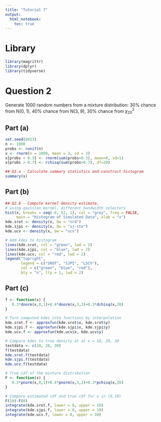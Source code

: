 ```yaml
---
title: "Tutorial 7"
output: 
  html_notebook:
    toc: true
---
```


# Library

```r
library(magrittr)
library(dplyr)
library(tidyverse)
```

# Question 2

Generate 1000 random numbers from a mixture distribution: 30% chance from N(0, 1), 40% chance from N(3, 9), 30% chance from $\chi^2_{20}$

## Part (a)

```r
set.seed(0423)
n <- 1000
probs <- runif(n)
x <- rnorm(n = 1000, mean = 3, sd = 3)
x[probs < 0.3] <- rnorm(sum(probs<0.3), mean=0, sd=1)
x[probs > 0.7] <- rchisq(sum(probs>0.7), df=20)
```


```r
## Q2.a - Calculate summary statistics and construct histogram
summary(x)

```

## Part (b)

```r
## Q2.b - Compute kernel density estimate,
# using gaussian kernel, different bandwidth selectors
hist(x, breaks = seq(-8, 52, 1), col = "grey", freq = FALSE,
     main = "Histogram of Simulated Data", xlab = "x")
kde.srot <- density(x, bw = "nrd")     
kde.sjpi <- density(x, bw = "sj-ste")  
kde.ucv <- density(x, bw = "ucv")

# Add kdes to histogram
lines(kde.srot, col = "green", lwd = 2)
lines(kde.sjpi, col = "blue", lwd = 2)
lines(kde.ucv, col = "red", lwd = 2)
legend("topright",
       legend = c("SROT", "SJPI", "LSCV"),
       col = c("green", "blue", "red"),
       bty = "n", lty = 1, lwd = 2)
```

## Part (c)

```r
f <- function(x) {
   0.3*dnorm(x,0,1)+0.4*dnorm(x,3,3)+0.3*dchisq(x,20)
}
```

```r
# Turn computed kdes into functions by interpolation
kde.srot.f <- approxfun(kde.srot$x, kde.srot$y)
kde.sjpi.f <- approxfun(kde.sjpi$x, kde.sjpi$y)
kde.ucv.f <- approxfun(kde.ucv$x, kde.ucv$y)
```

```r
# Compare kdes to true density at at x = 10, 20, 30
testdata <- c(10, 20, 30)
f(testdata)
kde.srot.f(testdata)
kde.sjpi.f(testdata)
kde.ucv.f(testdata)
```


```r
# True cdf of the mixture distribution
F <- function(x) {
   0.3*pnorm(x,0,1)+0.4*pnorm(x,3,3)+0.3*pchisq(x,20)
}

# Compare estimated cdf and true cdf for x in (0,10)
F(10)-F(0)
integrate(kde.srot.f, lower = 0, upper = 10)
integrate(kde.sjpi.f, lower = 0, upper = 10)
integrate(kde.ucv.f, lower = 0, upper = 10)
```

